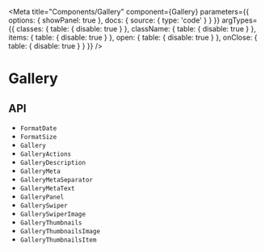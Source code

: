 

<Meta
  title="Components/Gallery"
  component={Gallery}
  parameters={{
    options: { showPanel: true },
    docs: {
      source: {
        type: 'code'
      }
    }
  }}
  argTypes={{
    classes: {
      table: {
        disable: true
      }
    },
    className: {
      table: {
        disable: true
      }
    },
    items: {
      table: {
        disable: true
      }
    },
    open: {
      table: {
        disable: true
      }
    },
    onClose: {
      table: {
        disable: true
      }
    }
  }}
/>

# Gallery

<Description of={Gallery} />

<Canvas>
  <Story story={stories.Demo} name="Demo" />
</Canvas>

## API

<ul>
  <li>
    <LinkTo kind="components-api-formatdate" story="page">
      <code>FormatDate</code>
    </LinkTo>
  </li>
  <li>
    <LinkTo kind="components-api-formatsize" story="page">
      <code>FormatSize</code>
    </LinkTo>
  </li>
  <li>
    <LinkTo kind="components-api-gallery" story="page">
      <code>Gallery</code>
    </LinkTo>
  </li>
  <li>
    <LinkTo kind="components-api-galleryactions" story="page">
      <code>GalleryActions</code>
    </LinkTo>
  </li>
  <li>
    <LinkTo kind="components-api-gallerydescription" story="page">
      <code>GalleryDescription</code>
    </LinkTo>
  </li>
  <li>
    <LinkTo kind="components-api-gallerymeta" story="page">
      <code>GalleryMeta</code>
    </LinkTo>
  </li>
  <li>
    <LinkTo kind="components-api-gallerymetaseparator" story="page">
      <code>GalleryMetaSeparator</code>
    </LinkTo>
  </li>
  <li>
    <LinkTo kind="components-api-gallerymetatext" story="page">
      <code>GalleryMetaText</code>
    </LinkTo>
  </li>
  <li>
    <LinkTo kind="components-api-gallerypanel" story="page">
      <code>GalleryPanel</code>
    </LinkTo>
  </li>
  <li>
    <LinkTo kind="components-api-galleryswiper" story="page">
      <code>GallerySwiper</code>
    </LinkTo>
  </li>
  <li>
    <LinkTo kind="components-api-galleryswiperimage" story="page">
      <code>GallerySwiperImage</code>
    </LinkTo>
  </li>
  <li>
    <LinkTo kind="components-api-gallerythumbnails" story="page">
      <code>GalleryThumbnails</code>
    </LinkTo>
  </li>
  <li>
    <LinkTo kind="components-api-gallerythumbnailsimage" story="page">
      <code>GalleryThumbnailsImage</code>
    </LinkTo>
  </li>
  <li>
    <LinkTo kind="components-api-gallerythumbnailsitem" story="page">
      <code>GalleryThumbnailsItem</code>
    </LinkTo>
  </li>
</ul>
